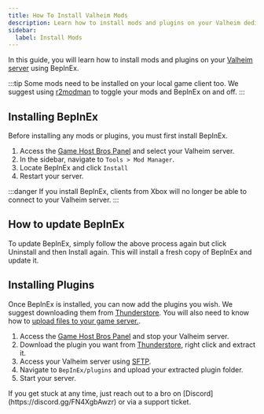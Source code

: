 ```yaml
---
title: How To Install Valheim Mods
description: Learn how to install mods and plugins on your Valheim dedicated server.
sidebar:
  label: Install Mods
---
```


In this guide, you will learn how to install mods and plugins on your [Valheim server](https://www.gamehostbros.com/valheim-server-hosting/) using BepInEx.

:::tip
Some mods need to be installed on your local game client too. We suggest using [r2modman](https://thunderstore.io/c/valheim/p/ebkr/r2modman/) to toggle your mods and BepInEx on and off.
:::

## Installing BepInEx
Before installing any mods or plugins, you must first install BepInEx.
<Steps>
1. Access the [Game Host Bros Panel](https://panel.gamehostbros.com/) and select your Valheim server.
2. In the sidebar, navigate to `Tools > Mod Manager`.
3. Locate BepInEx and click `Install`
4. Restart your server.
</Steps>
:::danger
If you install BepInEx, clients from Xbox will no longer be able to connect to your Valheim server.
:::

## How to update BepInEx

To update BepInEx, simply follow the above process again but click Uninstall and then Install again. This will install a fresh copy of BepInEx and update it.

## Installing Plugins
Once BepInEx is installed, you can now add the plugins you wish. We suggest downloading them from [Thunderstore](https://thunderstore.io/c/valheim/). You will also need to know how to [upload files to your game server.](/getting-started/uploading-files/).
<Steps>
1. Access the [Game Host Bros Panel](https://panel.gamehostbros.com/) and stop your Valheim server.
2. Download the plugin you want from [Thunderstore](https://thunderstore.io/c/valheim/), right click and extract it.
3. Access your Valheim server using [SFTP](/getting-started/uploading-files/).
4. Navigate to `BepInEx/plugins` and upload your extracted plugin folder.
6. Start your server.
</Steps>
If you get stuck at any time, just reach out to a bro on [Discord](https://discord.gg/FN4XgbAwzr) or via a support ticket.